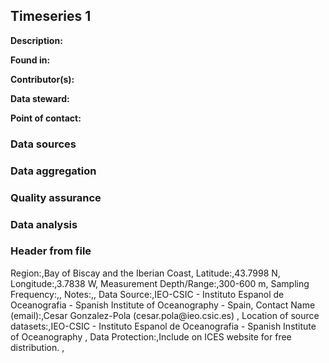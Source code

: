 ## Timeseries 1

**Description:** 


**Found in:**

**Contributor(s):**

**Data steward:**

**Point of contact:**

### Data sources

### Data aggregation

### Quality assurance

### Data analysis

### Header from file
Region:,Bay of Biscay and the Iberian Coast,
Latitude:,43.7998 N,
Longitude:,3.7838 W,
Measurement Depth/Range:,300-600 m,
Sampling Frequency:,,
Notes:,,
Data Source:,IEO-CSIC - Instituto Espanol de Oceanografia - Spanish Institute of Oceanography - Spain,
Contact Name (email):,Cesar Gonzalez-Pola (cesar.pola@ieo.csic.es) ,
Location of source datasets:,IEO-CSIC - Instituto Espanol de Oceanografia - Spanish Institute of Oceanography ,
Data Protection:,Include on ICES website for free distribution. ,
